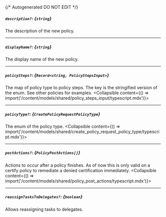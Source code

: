 {/* Autogenerated DO NOT EDIT  */}

##### `description?`: *{`string`}*
The description of the new policy.

---
##### `displayName?`: *{`string`}*
The display name of the new policy.

---
##### `policySteps?`: *{`Record<string, PolicyStepsInput>`}*
The map of policy type to policy steps. The key is the stringified version of the enum. See other policies for examples.
<Collapsible content={() => import('/content/models/shared/policy_steps_input/typescript.mdx')}>
</Collapsible>

---
##### `policyType?`: *{`CreatePolicyRequestPolicyType`}*
The enum of the policy type.
<Collapsible content={() => import('/content/models/shared/create_policy_request_policy_type/typescript.mdx')}>
</Collapsible>

---
##### `postActions?`: *{`PolicyPostActions[]`}*
Actions to occur after a policy finishes. As of now this is only valid on a certify policy to remediate a denied certification immediately.
<Collapsible content={() => import('/content/models/shared/policy_post_actions/typescript.mdx')}>
</Collapsible>

---
##### `reassignTasksToDelegates?`: *{`boolean`}*
Allows reassigning tasks to delegates.

